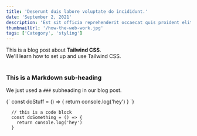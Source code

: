 ```yaml
---
title: 'Deserunt duis labore voluptate do incididunt.'
date: 'September 2, 2021'
description: 'Est sit officia reprehenderit occaecat quis proident elit occaecat dolore excepteur culpa irure. Occaecat tempor fugiat qui Lorem pariatur. Incididunt nostrud aliqua anim aute fugiat.'
thumbnailUrl: '/how-the-web-work.jpg'
tags: ['Category', 'styling']
---
```


<div>
  This is a blog post about <strong>Tailwind CSS</strong>. <br />
  We'll learn how to set up and use Tailwind CSS.
</div>

<br />

### This is a Markdown sub-heading

We just used a `###` subheading in our blog post.

<SyntaxHighlighter language='javascript'>
  {`
    const doStuff = () => {
      return console.log('hey')
    }
  `}
</SyntaxHighlighter>

```
  // this is a code block
  const doSomething = () => {
    return console.log('hey')
  }
```

